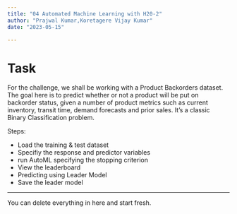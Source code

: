 ```yaml
---
title: "04 Automated Machine Learning with H20-2"
author: "Prajwal Kumar,Koretagere Vijay Kumar"
date: "2023-05-15"

---
```

# Task

For the challenge, we shall be working with a Product Backorders dataset. The goal here is to predict whether or not a product will be put on backorder status, given a number of product metrics such as current inventory, transit time, demand forecasts and prior sales. It’s a classic Binary Classification problem. 

Steps:

* Load the training & test dataset
* Specifiy the response and predictor variables
* run AutoML specifying the stopping criterion
* View the leaderboard
* Predicting using Leader Model
* Save the leader model

---

::: callout-note
You can delete everything in here and start fresh.
:::